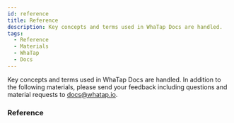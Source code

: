 ```yaml
---
id: reference
title: Reference
description: Key concepts and terms used in WhaTap Docs are handled.
tags:
  - Reference
  - Materials
  - WhaTap
  - Docs
---
```


Key concepts and terms used in WhaTap Docs are handled. In addition to the following materials, please send your feedback including questions and material requests to docs@whatap.io.

### Reference


<DocCardList/>
